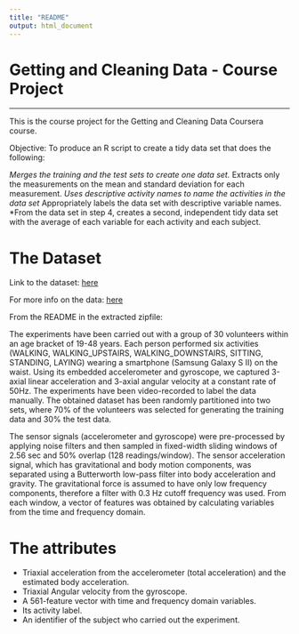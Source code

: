 ```yaml
---
title: "README"
output: html_document
---
```


# Getting and Cleaning Data - Course Project  
***
 

This is the course project for the Getting and Cleaning Data Coursera course. 

Objective: To produce an R script to create a tidy data set that does the following:

*Merges the training and the test sets to create one data set.
*Extracts only the measurements on the mean and standard deviation for each measurement.
*Uses descriptive activity names to name the activities in the data set
*Appropriately labels the data set with descriptive variable names.
*From the data set in step 4, creates a second, independent tidy data set with the average of each variable for each activity and each subject.



# The Dataset

Link to the dataset: [here](https://d396qusza40orc.cloudfront.net/getdata%2Fprojectfiles%2FUCI%20HAR%20Dataset.zip)

For more info on the data: [here]( http://archive.ics.uci.edu/ml/datasets/Human+Activity+Recognition+Using+Smartphones)


From the README in the extracted zipfile:

The experiments have been carried out with a group of 30 volunteers within an age bracket of 19-48 years. Each person performed six activities (WALKING, WALKING_UPSTAIRS, WALKING_DOWNSTAIRS, SITTING, STANDING, LAYING) wearing a smartphone (Samsung Galaxy S II) on the waist. Using its embedded accelerometer and gyroscope, we captured 3-axial linear acceleration and 3-axial angular velocity at a constant rate of 50Hz. The experiments have been video-recorded to label the data manually. The obtained dataset has been randomly partitioned into two sets, where 70% of the volunteers was selected for generating the training data and 30% the test data. 

The sensor signals (accelerometer and gyroscope) were pre-processed by applying noise filters and then sampled in fixed-width sliding windows of 2.56 sec and 50% overlap (128 readings/window). The sensor acceleration signal, which has gravitational and body motion components, was separated using a Butterworth low-pass filter into body acceleration and gravity. The gravitational force is assumed to have only low frequency components, therefore a filter with 0.3 Hz cutoff frequency was used. From each window, a vector of features was obtained by calculating variables from the time and frequency domain. 

# The attributes

* Triaxial acceleration from the accelerometer (total acceleration) and the estimated body acceleration.
* Triaxial Angular velocity from the gyroscope. 
* A 561-feature vector with time and frequency domain variables. 
* Its activity label. 
* An identifier of the subject who carried out the experiment.
